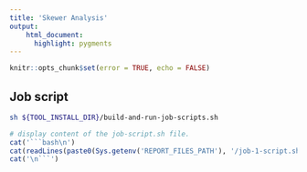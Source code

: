 ```yaml
---
title: 'Skewer Analysis'
output:
    html_document:
      highlight: pygments
---
```


```r
knitr::opts_chunk$set(error = TRUE, echo = FALSE)
```


## Job script

```bash
sh ${TOOL_INSTALL_DIR}/build-and-run-job-scripts.sh
```

```r
# display content of the job-script.sh file.
cat('```bash\n')
cat(readLines(paste0(Sys.getenv('REPORT_FILES_PATH'), '/job-1-script.sh')), sep = '\n')
cat('\n```')
```


